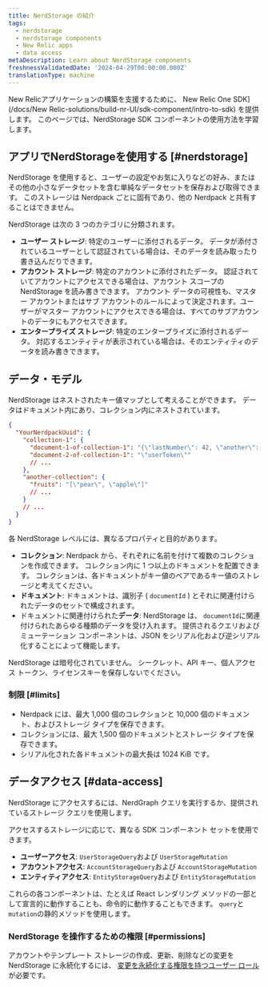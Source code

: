 ```yaml
---
title: NerdStorage の紹介
tags:
  - nerdstorage
  - nerdstorage components
  - New Relic apps
  - data access
metaDescription: Learn about NerdStorage components
freshnessValidatedDate: '2024-04-29T00:00:00.000Z'
translationType: machine
---
```


New Relicアプリケーションの構築を支援するために、 New Relic One SDK]\(/docs/New Relic-solutions/build-nr-UI/sdk-component/intro-to-sdk) を提供します。 このページでは、NerdStorage SDK コンポーネントの使用方法を学習します。

## アプリでNerdStorageを使用する [#nerdstorage]

NerdStorage を使用すると、ユーザーの設定やお気に入りなどの好み、またはその他の小さなデータセットを含む単純なデータセットを保存および取得できます。 このストレージは Nerdpack ごとに固有であり、他の Nerdpack と共有することはできません。

NerdStorage は次の 3 つのカテゴリに分類されます。

* **ユーザー ストレージ**: 特定のユーザーに添付されるデータ。 データが添付されているユーザーとして認証されている場合は、そのデータを読み取ったり書き込んだりできます。
* **アカウント ストレージ**: 特定のアカウントに添付されたデータ。 認証されていてアカウントにアクセスできる場合は、アカウント スコープの NerdStorage を読み書きできます。 アカウント データの可視性も、マスター アカウントまたはサブ アカウントのルールによって決定されます。ユーザーがマスター アカウントにアクセスできる場合は、すべてのサブアカウントのデータにもアクセスできます。
* **エンタープライズ ストレージ**: 特定のエンタープライズに添付されるデータ。 対応するエンティティが表示されている場合は、そのエンティティのデータを読み書きできます。

## データ・モデル

NerdStorage はネストされたキー値マップとして考えることができます。 データはドキュメント内にあり、コレクション内にネストされています。

```json copy=false lineNumbers=false
{
  "YourNerdpackUuid": {
    "collection-1": {
      "document-1-of-collection-1": "{\"lastNumber\": 42, \"another\": [1]}",
      "document-2-of-collection-1": "\"userToken\""
      // ...
    },
    "another-collection": {
      "fruits": "[\"pear\", \"apple\"]"
      // ...
    }
    // ...
  }
}
```

各 NerdStorage レベルには、異なるプロパティと目的があります。

* **コレクション**: Nerdpack から、それぞれに名前を付けて複数のコレクションを作成できます。 コレクション内に 1 つ以上のドキュメントを配置できます。 コレクションは、各ドキュメントがキー値のペアであるキー値のストレージと考えてください。
* **ドキュメント**: ドキュメントは、識別子 ( `documentId` ) とそれに関連付けられたデータのセットで構成されます。
* ドキュメントに関連付けられた**データ**: NerdStorage は、 `documentId`に関連付けられたあらゆる種類のデータを受け入れます。 提供されるクエリおよびミューテーション コンポーネントは、JSON をシリアル化および逆シリアル化することによって機能します。

<Callout variant="caution">
  NerdStorage は暗号化されていません。 シークレット、API キー、個人アクセス トークン、ライセンスキーを保存しないでください。
</Callout>

### 制限 [#limits]

* Nerdpack には、最大 1,000 個のコレクションと 10,000 個のドキュメント、およびストレージ タイプを保存できます。
* コレクションには、最大 1,500 個のドキュメントとストレージ タイプを保存できます。
* シリアル化された各ドキュメントの最大長は 1024 KiB です。

## データアクセス [#data-access]

NerdStorage にアクセスするには、NerdGraph クエリを実行するか、提供されているストレージ クエリを使用します。

アクセスするストレージに応じて、異なる SDK コンポーネント セットを使用できます。

* **ユーザーアクセス**: `UserStorageQuery`および `UserStorageMutation`
* **アカウントアクセス**: `AccountStorageQuery`および `AccountStorageMutation`
* **エンティティアクセス**: `EntityStorageQuery`および `EntityStorageMutation`

これらの各コンポーネントは、たとえば React レンダリング メソッドの一部として宣言的に動作することも、命令的に動作することもできます。 `query`と`mutation`の静的メソッドを使用します。

### NerdStorage を操作するための権限 [#permissions]

アカウントやテンプレート ストレージの作成、更新、削除などの変更を NerdStorage に永続化するには、 [変更を永続化する権限を持つユーザー ロール](/docs/accounts/original-accounts-billing/original-users-roles/users-roles-original-user-model/)が必要です。